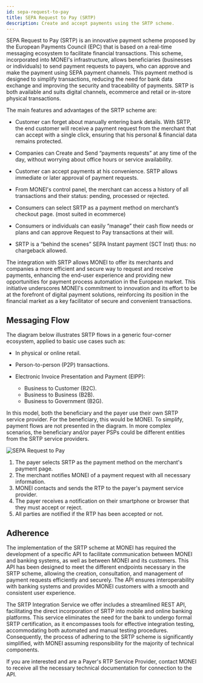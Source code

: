 ```yaml
---
id: sepa-request-to-pay
title: SEPA Request to Pay (SRTP)
description: Create and accept payments using the SRTP scheme.
---
```


SEPA Request to Pay (SRTP) is an innovative payment scheme proposed by the European Payments Council (EPC) that is based on a real-time messaging ecosystem to facilitate financial transactions. This scheme, incorporated into MONEI's infrastructure, allows beneficiaries (businesses or individuals) to send payment requests to payers, who can approve and make the payment using SEPA payment channels. This payment method is designed to simplify transactions, reducing the need for bank data exchange and improving the security and traceability of payments. SRTP is both available and suits digital channels, ecommerce and retail or in-store physical transactions.

The main features and advantages of the SRTP scheme are:

- Customer can forget about manually entering bank details. With SRTP, the end customer will receive a payment request from the merchant that can accept with a single click, ensuring that his personal & financial data remains protected.

- Companies can Create and Send “payments requests”  at any time of the day, without worrying about office hours or service availability. 

- Customer can accept payments at his convenience. SRTP allows immediate or later approval of payment requests.

- From MONEI's control panel, the merchant can access a history of all transactions and their status: pending, processed or rejected.

- Consumers can select SRTP as a payment method on merchant’s checkout page. (most suited in ecommerce)

- Consumers or individuals can easily “manage” their cash flow needs or plans and can approve Request to Pay transactions at their will.

- SRTP is a “behind the scenes” SEPA Instant payment (SCT Inst) thus: no chargeback allowed.

The integration with SRTP allows MONEI to offer its merchants and companies a more efficient and secure way to request and receive payments, enhancing the end-user experience and providing new opportunities for payment process automation in the European market. This initiative underscores MONEI's commitment to innovation and its effort to be at the forefront of digital payment solutions, reinforcing its position in the financial market as a key facilitator of secure and convenient transactions.

## Messaging Flow

The diagram below illustrates SRTP flows in a generic four-corner ecosystem, applied to basic use cases such as:

- In physical or online retail.

- Person-to-person (P2P) transactions.

- Electronic Invoice Presentation and Payment (EIPP):
  - Business to Customer (B2C).
  - Business to Business (B2B).
  - Business to Government (B2G).

In this model, both the beneficiary and the payer use their own SRTP service provider. For the beneficiary, this would be MONEI. To simplify, payment flows are not presented in the diagram. In more complex scenarios, the beneficiary and/or payer PSPs could be different entities from the SRTP service providers.

![SEPA Request to Pay](/img/srtp-scheme.jpg)

1. The payer selects SRTP as the payment method on the merchant's payment page.
2. The merchant notifies MONEI of a payment request with all necessary information.
3. MONEI contacts and sends the RTP to the payer's payment service provider.
4. The payer receives a notification on their smartphone or browser that they must accept or reject.
5. All parties are notified if the RTP has been accepted or not.

## Adherence

The implementation of the SRTP scheme at MONEI has required the development of a specific API to facilitate communication between MONEI and banking systems, as well as between MONEI and its customers. This API has been designed to meet the different endpoints necessary in the SRTP scheme, allowing the creation, consultation, and management of payment requests efficiently and securely. The API ensures interoperability with banking systems and provides MONEI customers with a smooth and consistent user experience.

The SRTP Integration Service we offer includes a streamlined REST API, facilitating the direct incorporation of SRTP into mobile and online banking platforms. This service eliminates the need for the bank to undergo formal SRTP certification, as it encompasses tools for effective integration testing, accommodating both automated and manual testing procedures. Consequently, the process of adhering to the SRTP scheme is significantly simplified, with MONEI assuming responsibility for the majority of technical components.

If you are interested and are a Payer's RTP Service Provider, contact MONEI to receive all the necessary technical documentation for connection to the API.



